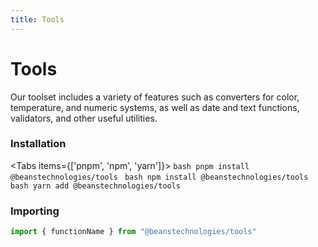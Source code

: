 ```yaml
---
title: Tools
---
```



# Tools

Our toolset includes a variety of features such as converters for color, temperature, and numeric systems, as well as date and text functions, validators, and other useful utilities.

### Installation

<Tabs items={['pnpm', 'npm', 'yarn']}>
  <Tab>
    ```bash
    pnpm install @beanstechnologies/tools
    ```
  </Tab>
  <Tab>
    ```bash
    npm install @beanstechnologies/tools
    ```
  </Tab>
  <Tab>
    ```bash
    yarn add @beanstechnologies/tools
    ```
  </Tab>
</Tabs>

### Importing
```js
import { functionName } from "@beanstechnologies/tools"
```